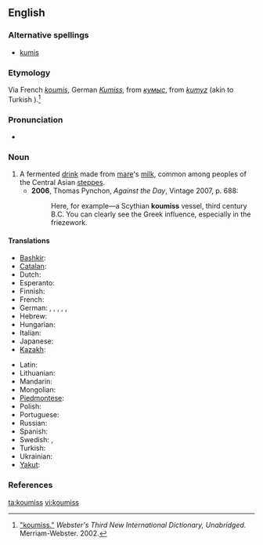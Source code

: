 ==English==

===Alternative spellings===
* [[kumis]]

===Etymology===
Via French ''[[koumis]]'', German ''[[Kumiss]]'', from {{etyl|ru}} ''[[кумыс]]'', from {{etyl|trk}} ''[[kumyz]]'' (akin to Turkish {{term|kımız|lang=tr}}).<ref>[http://www.merriam-webster.com/dictionary/koumiss "koumiss."] ''Webster's Third New International Dictionary, Unabridged.'' Merriam-Webster. 2002.</ref>

===Pronunciation===
* {{IPA|/ˈkuːmɪs/}}

===Noun===
{{en-noun|-}}

# A fermented [[drink]] made from [[mare]]'s [[milk]], common among peoples of the Central Asian [[steppes]].
#* '''2006''', Thomas Pynchon, ''Against the Day'', Vintage 2007, p. 688:
#*: Here, for example—a Scythian '''koumiss''' vessel, third century B.C.  You can clearly see the Greek influence, especially in the friezework.

====Translations====
{{trans-top|fermented drink}}
* [[Bashkir]]: {{t|ba|ҡымыҙ|sc=Cyrl}}
* [[Catalan]]: {{t|ca|kumis|m}}
* Dutch: {{t|nl|koemis}}
* Esperanto: {{t|eo|kumiso}}
* Finnish: {{t|fi|kumissi}}
* French: {{t|fr|kumiz|m}}
* German: {{t|de|Kumys|m}},  {{t|de|Kumyß}},  {{t|de|Kumyss}},  {{t|de|Kumiss}},  {{t|de|Kumis}},  {{t|de|Kumiß}}
* Hebrew: {{t|he|קומיס|sc=Hebr}}
* Hungarian: {{t|hu|kumisz}}
* Italian: {{t|it|kumis}}
* Japanese: {{t|ja|馬乳酒|sc=Jpan}}
* [[Kazakh]]: {{t|kk|қымыз|sc=Cyrl}}
{{trans-mid}}
* Latin: {{t|la|cosmos}}
* Lithuanian: {{t|lt|kumysas}}
* Mandarin: {{t|zh|马奶酒|sc=Hani}}
* Mongolian: {{t|mn|айраг|tr=ajrag|sc=Cyrl}}
* [[Piedmontese]]: {{tø|pms|koumyss}}
* Polish: {{t|pl|kumys}}
* Portuguese: {{t|pt|kumis}}
* Russian: {{t|ru|кумыс|tr=kumys|sc=Cyrl}}
* Spanish: {{t|es|kumis|m}}
* Swedish: {{t|sv|kumys}},  {{t|sv|kumiss}}
* Turkish: {{t+|tr|kımız}}
* Ukrainian: {{t|uk|кумис|tr=kumis|sc=Cyrl}}
* [[Yakut]]: {{tø|sah|кымыс|tr=kymys|sc=Cyrl}}
{{trans-bottom}}

===References===
<references />

[[ta:koumiss]]
[[vi:koumiss]]
